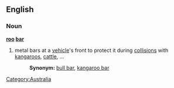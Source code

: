 ==English==

===Noun===
'''[[roo]] [[bar]]'''

# {{context|Australian English|colloquial}} metal bars at a [[vehicle]]'s front to protect it during [[collision]]s with [[kangaroo]]s, [[cattle]], ...
#:'''Synonym:''' [[bull bar]], [[kangaroo bar]]

[[Category:Australia]]